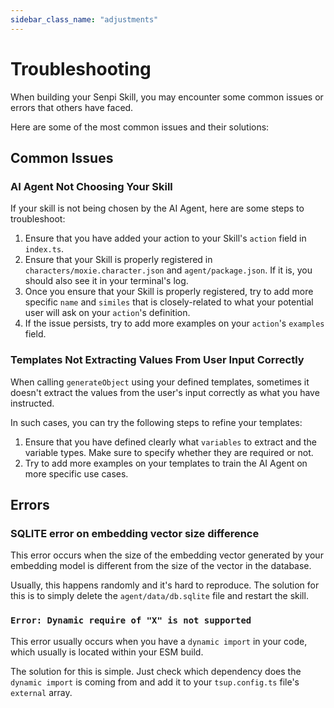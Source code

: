 ```yaml
---
sidebar_class_name: "adjustments"
---
```



# Troubleshooting

<CopyPageButton />

When building your Senpi Skill, you may encounter some common issues or errors that others have faced.

Here are some of the most common issues and their solutions:

## Common Issues

### AI Agent Not Choosing Your Skill

If your skill is not being chosen by the AI Agent, here are some steps to troubleshoot:

1. Ensure that you have added your action to your Skill's `action` field in `index.ts`.
2. Ensure that your Skill is properly registered in `characters/moxie.character.json` and `agent/package.json`. If it is, you should also see it in your terminal's log.
3. Once you ensure that your Skill is properly registered, try to add more specific `name` and `similes` that is closely-related to what your potential user will ask on your `action`'s definition.
4. If the issue persists, try to add more examples on your `action`'s `examples` field.

### Templates Not Extracting Values From User Input Correctly

When calling `generateObject` using your defined templates, sometimes it doesn't extract the values from the user's input correctly as what you have instructed.

In such cases, you can try the following steps to refine your templates:

1. Ensure that you have defined clearly what `variables` to extract and the variable types. Make sure to specify whether they are required or not.
2. Try to add more examples on your templates to train the AI Agent on more specific use cases.

## Errors

### SQLITE error on embedding vector size difference

This error occurs when the size of the embedding vector generated by your embedding model is different from the size of the vector in the database.

Usually, this happens randomly and it's hard to reproduce. The solution for this is to simply delete the `agent/data/db.sqlite` file and restart the skill.

### `Error: Dynamic require of "X" is not supported`

This error usually occurs when you have a `dynamic import` in your code, which usually is located within your ESM build.

The solution for this is simple. Just check which dependency does the `dynamic import` is coming from and add it to your `tsup.config.ts` file's `external` array.

<DeveloperSupport />

